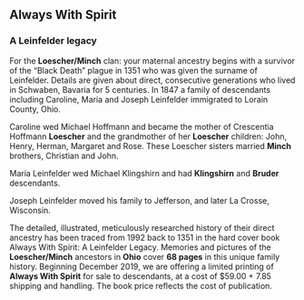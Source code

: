 
<CoverImage />

<h2 className="book-title">Always With Spirit</h2>
<h3>A Leinfelder legacy</h3>

For the **Loescher/Minch** clan: your maternal ancestry begins with a survivor of
the “Black Death” plague in 1351 who was given the surname of Leinfelder.
Details are given about direct, consecutive generations who lived in Schwaben,
Bavaria for 5 centuries. In 1847 a family of descendants including Caroline,
Maria and Joseph Leinfelder immigrated to Lorain County, Ohio.

Caroline wed Michael Hoffmann and became the mother of Crescentia Hoffmann
**Loescher** and the grandmother of her **Loescher** children: John, Henry,
Herman, Margaret and Rose. These Loescher sisters married **Minch** brothers,
Christian and John.

Maria Leinfelder wed Michael Klingshirn and had **Klingshirn** and **Bruder**
descendants.

Joseph Leinfelder moved his family to Jefferson, and later La Crosse, Wisconsin.

The detailed, illustrated, meticulously researched history of their direct
ancestry has been traced from 1992 back to 1351 in the hard cover book Always
With Spirit: A Leinfelder Legacy. Memories and pictures of the **Loescher/Minch**
ancestors in **Ohio** cover **68 pages** in this unique family history. Beginning
December 2019, we are offering a limited printing of **Always With Spirit** for sale
to descendants, at a cost of \$59.00 + 7.85 shipping and handling. The book price
reflects the cost of publication.


